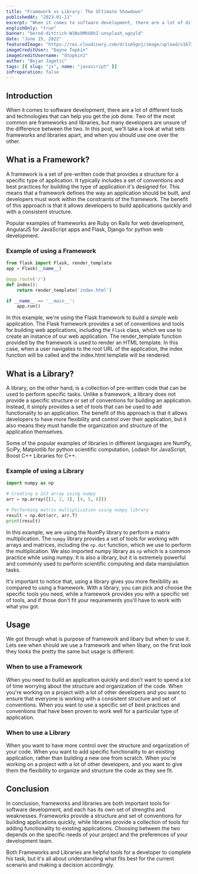 ```yaml
---
title: "Framework vs Library: The Ultimate Showdown"
publishedAt: "2023-01-11"
excerpt: "When it comes to software development, there are a lot of different tools and technologies that can help you get the job done, two of the most common are frameworks and libraries"
englishOnly: "true"
banner: "bernd-dittrich-W1NsOMhU8hI-unsplash_ugoyld"
date: "June 15, 2022"
featuredImage: "https://res.cloudinary.com/dr1sm5gnj/image/upload/v1673448129/igutech/blogs/dayne-topkin-Sk-C-om9Jz8-unsplash_cb6hhc.jpg"
imageCreditUser: "Dayne Topkin"
imageCreditUsername: "dtopkin1"
author: "Bojan Jagetic"
tags: [{ slug: "js", name: "javascript" }]
inPreparation: false
---
```


## Introduction

When it comes to software development, there are a lot of different tools and technologies that can help you get the job done. Two of the most common are <Adjusted>frameworks</Adjusted> and <Adjusted>libraries</Adjusted>, but many developers are unsure of the difference between the two. In this post, we'll take a look at what sets frameworks and libraries apart, and when you should use one over the other.

## What is a Framework?

A framework is a set of pre-written code that provides a structure for a specific type of application. It typically includes a set of conventions and best practices for building the type of application it's designed for. This means that a framework defines the way an application should be built, and developers must work within the constraints of the framework. The benefit of this approach is that it allows developers to build applications quickly and with a consistent structure.

Popular examples of frameworks are Ruby on Rails for web development, AngularJS for JavaScript apps and Flask, Django for python web development.

### Example of using a Framework

```python
from flask import Flask, render_template
app = Flask(__name__)

@app.route('/')
def index():
    return render_template('index.html')

if __name__ == '__main__':
    app.run()
```

In this example, we're using the Flask framework to build a simple web application. The Flask framework provides a set of conventions and tools for building web applications, including the <code>Flask</code> class, which we use to create an instance of our web application. The render_template function provided by the framework is used to render an HTML template. In this case, when a user navigates to the root URL of the application, the index function will be called and the index.html template will be rendered.

## What is a Library?

A library, on the other hand, is a collection of pre-written code that can be used to perform specific tasks. Unlike a framework, a library does not provide a specific structure or set of conventions for building an application. Instead, it simply provides a set of tools that can be used to add functionality to an application. The benefit of this approach is that it allows developers to have more flexibility and control over their application, but it also means they must handle the organization and structure of the application themselves.

Some of the popular examples of libraries in different languages are NumPy, SciPy, Matplotlib for python scientific computation, Lodash for JavaScript, Boost C++ Libraries for C++.


### Example of using a Library

```python
import numpy as np

# Creating a 2x3 array using numpy
arr = np.array([[1, 2, 3], [4, 5, 6]])

# Performing matrix multiplication using numpy library
result = np.dot(arr, arr.T)
print(result)
```
In this example, we are using the NumPy library to perform a matrix multiplication. The <code>numpy</code> library provides a set of tools for working with arrays and matrices, including the <code>np.dot</code> function, which we use to perform the multiplication. We also imported numpy library as <code>np</code> which is a common practice while using numpy. It is also a library, but it is extremely powerful and commonly used to perform scientific computing and data manipulation tasks.

It's important to notice that, using a library gives you more flexibility as compared to using a framework. With a library, you can pick and choose the specific tools you need, while a framework provides you with a specific set of tools, and if those don't fit your requirements you'll have to work with what you got.

## Usage

We got through what is purpose of framework and libary but when to use it. Lets see when should we use a framework and when libary, on the first look they looks the pretty the same but usage is different. 

### When to use a Framework

When you need to build an application quickly and don't want to spend a lot of time worrying about the structure and organization of the code.
When you're working on a project with a lot of other developers and you want to ensure that everyone is working with a consistent structure and set of conventions.
When you want to use a specific set of best practices and conventions that have been proven to work well for a particular type of application.

### When to use a Library

When you want to have more control over the structure and organization of your code.
When you want to add specific functionality to an existing application, rather than building a new one from scratch.
When you're working on a project with a lot of other developers, and you want to give them the flexibility to organize and structure the code as they see fit.

## Conclusion

In conclusion, frameworks and libraries are both important tools for software development, and each has its own set of strengths and weaknesses. Frameworks provide a structure and set of conventions for building applications quickly, while libraries provide a collection of tools for adding functionality to existing applications. Choosing between the two depends on the specific needs of your project and the preferences of your development team.

Both Frameworks and Libraries are helpful tools for a developer to complete his task, but it's all about understanding what fits best for the current scenario and making a decision accordingly.